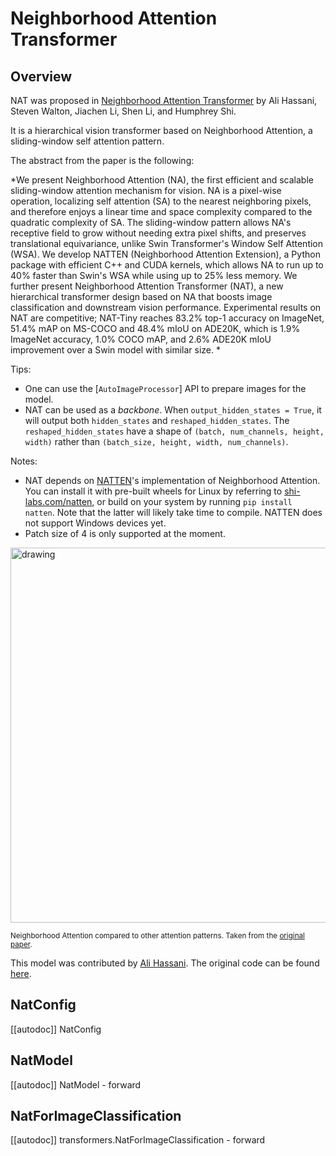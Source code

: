 <!--Copyright 2022 The HuggingFace Team. All rights reserved.

Licensed under the Apache License, Version 2.0 (the "License"); you may not use this file except in compliance with
the License. You may obtain a copy of the License at

http://www.apache.org/licenses/LICENSE-2.0

Unless required by applicable law or agreed to in writing, software distributed under the License is distributed on
an "AS IS" BASIS, WITHOUT WARRANTIES OR CONDITIONS OF ANY KIND, either express or implied. See the License for the
specific language governing permissions and limitations under the License.
-->

# Neighborhood Attention Transformer

## Overview

NAT was proposed in [Neighborhood Attention Transformer](https://arxiv.org/abs/2204.07143)
by Ali Hassani, Steven Walton, Jiachen Li, Shen Li, and Humphrey Shi.

It is a hierarchical vision transformer based on Neighborhood Attention, a sliding-window self attention pattern.

The abstract from the paper is the following:

*We present Neighborhood Attention (NA), the first efficient and scalable sliding-window attention mechanism for vision.
NA is a pixel-wise operation, localizing self attention (SA) to the nearest neighboring pixels, and therefore enjoys a
linear time and space complexity compared to the quadratic complexity of SA. The sliding-window pattern allows NA's
receptive field to grow without needing extra pixel shifts, and preserves translational equivariance, unlike
Swin Transformer's Window Self Attention (WSA). We develop NATTEN (Neighborhood Attention Extension), a Python package
with efficient C++ and CUDA kernels, which allows NA to run up to 40% faster than Swin's WSA while using up to 25% less
memory. We further present Neighborhood Attention Transformer (NAT), a new hierarchical transformer design based on NA
that boosts image classification and downstream vision performance. Experimental results on NAT are competitive;
NAT-Tiny reaches 83.2% top-1 accuracy on ImageNet, 51.4% mAP on MS-COCO and 48.4% mIoU on ADE20K, which is 1.9%
ImageNet accuracy, 1.0% COCO mAP, and 2.6% ADE20K mIoU improvement over a Swin model with similar size. *

Tips:
- One can use the [`AutoImageProcessor`] API to prepare images for the model.
- NAT can be used as a *backbone*. When `output_hidden_states = True`,
it will output both `hidden_states` and `reshaped_hidden_states`.
The `reshaped_hidden_states` have a shape of `(batch, num_channels, height, width)` rather than
`(batch_size, height, width, num_channels)`.

Notes:
- NAT depends on [NATTEN](https://github.com/SHI-Labs/NATTEN/)'s implementation of Neighborhood Attention.
You can install it with pre-built wheels for Linux by referring to [shi-labs.com/natten](https://shi-labs.com/natten),
or build on your system by running `pip install natten`.
Note that the latter will likely take time to compile. NATTEN does not support Windows devices yet.
- Patch size of 4 is only supported at the moment.

<img
src="https://huggingface.co/datasets/huggingface/documentation-images/resolve/main/neighborhood-attention-pattern.jpg"
alt="drawing" width="600"/>

<small> Neighborhood Attention compared to other attention patterns.
Taken from the <a href="https://arxiv.org/abs/2204.07143">original paper</a>.</small>

This model was contributed by [Ali Hassani](https://huggingface.co/alihassanijr).
The original code can be found [here](https://github.com/SHI-Labs/Neighborhood-Attention-Transformer).


## NatConfig

[[autodoc]] NatConfig


## NatModel

[[autodoc]] NatModel
    - forward

## NatForImageClassification

[[autodoc]] transformers.NatForImageClassification
    - forward
